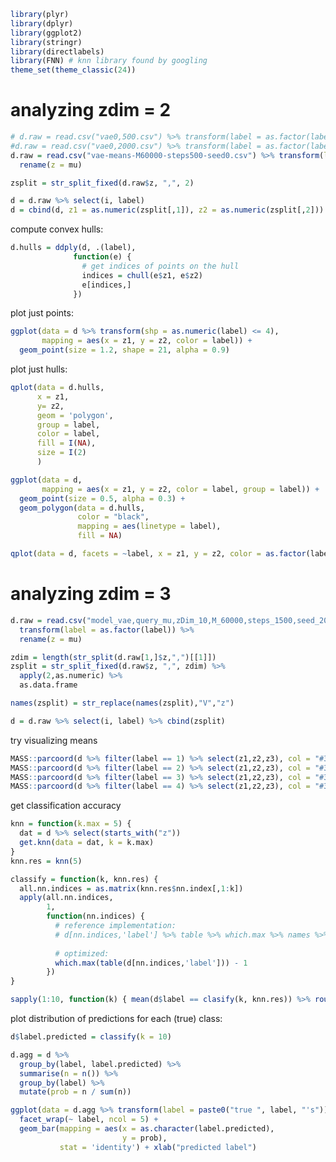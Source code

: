
```r
library(plyr)
library(dplyr)
library(ggplot2)
library(stringr)
library(directlabels)
library(FNN) # knn library found by googling
theme_set(theme_classic(24))
```

# analyzing zdim = 2

```r
# d.raw = read.csv("vae0,500.csv") %>% transform(label = as.factor(label))
#d.raw = read.csv("vae0,2000.csv") %>% transform(label = as.factor(label))
d.raw = read.csv("vae-means-M60000-steps500-seed0.csv") %>% transform(label = as.factor(label)) %>%
  rename(z = mu)
```

```r
zsplit = str_split_fixed(d.raw$z, ",", 2)

d = d.raw %>% select(i, label)
d = cbind(d, z1 = as.numeric(zsplit[,1]), z2 = as.numeric(zsplit[,2]))
```

compute convex hulls:
```r
d.hulls = ddply(d, .(label),
              function(e) {
                # get indices of points on the hull
                indices = chull(e$z1, e$z2)
                e[indices,]
              })
```

plot just points:

```r
ggplot(data = d %>% transform(shp = as.numeric(label) <= 4),
       mapping = aes(x = z1, y = z2, color = label)) +
  geom_point(size = 1.2, shape = 21, alpha = 0.9)
```

plot just hulls:

```r
qplot(data = d.hulls,
      x = z1,
      y= z2,
      geom = 'polygon',
      group = label,
      color = label,
      fill = I(NA),
      size = I(2)
      )
```

```r
ggplot(data = d,
       mapping = aes(x = z1, y = z2, color = label, group = label)) + 
  geom_point(size = 0.5, alpha = 0.3) +
  geom_polygon(data = d.hulls,
               color = "black",
               mapping = aes(linetype = label),
               fill = NA)
```


```r
qplot(data = d, facets = ~label, x = z1, y = z2, color = as.factor(label))
```


# analyzing zdim = 3


```r
d.raw = read.csv("model_vae,query_mu,zDim_10,M_60000,steps_1500,seed_20.csv", stringsAsFactors = FALSE) %>%
  transform(label = as.factor(label)) %>%
  rename(z = mu)
```

```r
zdim = length(str_split(d.raw[1,]$z,",")[[1]])
zsplit = str_split_fixed(d.raw$z, ",", zdim) %>%
  apply(2,as.numeric) %>%
  as.data.frame

names(zsplit) = str_replace(names(zsplit),"V","z")

d = d.raw %>% select(i, label) %>% cbind(zsplit)
```

try visualizing means
```r
MASS::parcoord(d %>% filter(label == 1) %>% select(z1,z2,z3), col = "#377EB811")
MASS::parcoord(d %>% filter(label == 2) %>% select(z1,z2,z3), col = "#377EB811")
MASS::parcoord(d %>% filter(label == 3) %>% select(z1,z2,z3), col = "#377EB811")
MASS::parcoord(d %>% filter(label == 4) %>% select(z1,z2,z3), col = "#377EB811")
```


get classification accuracy
```r
knn = function(k.max = 5) {
  dat = d %>% select(starts_with("z"))
  get.knn(data = dat, k = k.max)
}
knn.res = knn(5)
```

```r
classify = function(k, knn.res) {
  all.nn.indices = as.matrix(knn.res$nn.index[,1:k])
  apply(all.nn.indices,
        1,
        function(nn.indices) {
          # reference implementation:
          # d[nn.indices,'label'] %>% table %>% which.max %>% names %>% as.numeric
          
          # optimized:
          which.max(table(d[nn.indices,'label'])) - 1
        })
}

sapply(1:10, function(k) { mean(d$label == clasify(k, knn.res)) %>% round(3) })
```

plot distribution of predictions for each (true) class:
```r
d$label.predicted = classify(k = 10)
```

```r
d.agg = d %>%
  group_by(label, label.predicted) %>%
  summarise(n = n()) %>%
  group_by(label) %>%
  mutate(prob = n / sum(n))

ggplot(data = d.agg %>% transform(label = paste0("true ", label, "'s"))) + 
  facet_wrap(~ label, ncol = 5) +
  geom_bar(mapping = aes(x = as.character(label.predicted),
                         y = prob),
           stat = 'identity') + xlab("predicted label")
```

